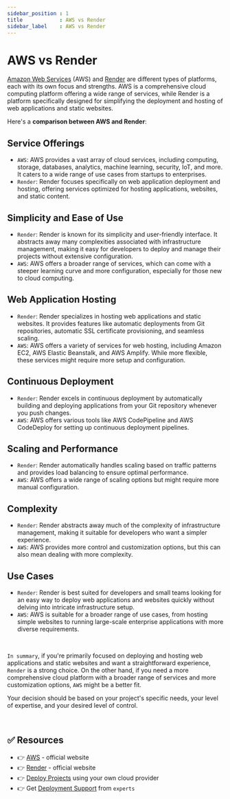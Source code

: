 ```yaml
---
sidebar_position : 1
title            : AWS vs Render
sidebar_label    : AWS vs Render
---
```


# AWS vs Render

[Amazon Web Services](https://aws.amazon.com/) (AWS) and [Render](https://render.com/) are different types of platforms, each with its own focus and strengths. 
AWS is a comprehensive cloud computing platform offering a wide range of services, while Render is a platform specifically designed for simplifying the deployment and hosting of web applications and static websites. 

Here's a **comparison between AWS and Render**:

## **Service Offerings**

- `AWS`: AWS provides a vast array of cloud services, including computing, storage, databases, analytics, machine learning, security, IoT, and more. It caters to a wide range of use cases from startups to enterprises.
- `Render`: Render focuses specifically on web application deployment and hosting, offering services optimized for hosting applications, websites, and static content.

## **Simplicity and Ease of Use**

- `Render`: Render is known for its simplicity and user-friendly interface. It abstracts away many complexities associated with infrastructure management, making it easy for developers to deploy and manage their projects without extensive configuration.
- `AWS`: AWS offers a broader range of services, which can come with a steeper learning curve and more configuration, especially for those new to cloud computing.

## **Web Application Hosting**

- `Render`: Render specializes in hosting web applications and static websites. It provides features like automatic deployments from Git repositories, automatic SSL certificate provisioning, and seamless scaling.
- `AWS`: AWS offers a variety of services for web hosting, including Amazon EC2, AWS Elastic Beanstalk, and AWS Amplify. While more flexible, these services might require more setup and configuration.

## **Continuous Deployment**

- `Render`: Render excels in continuous deployment by automatically building and deploying applications from your Git repository whenever you push changes.
- `AWS`: AWS offers various tools like AWS CodePipeline and AWS CodeDeploy for setting up continuous deployment pipelines.

## **Scaling and Performance**

- `Render`: Render automatically handles scaling based on traffic patterns and provides load balancing to ensure optimal performance.
- `AWS`: AWS offers a wide range of scaling options but might require more manual configuration.

## **Complexity**

- `Render`: Render abstracts away much of the complexity of infrastructure management, making it suitable for developers who want a simpler experience.
- `AWS`: AWS provides more control and customization options, but this can also mean dealing with more complexity.

## **Use Cases**

- `Render`: Render is best suited for developers and small teams looking for an easy way to deploy web applications and websites quickly without delving into intricate infrastructure setup.
- `AWS`: AWS is suitable for a broader range of use cases, from hosting simple websites to running large-scale enterprise applications with more diverse requirements.

<br />

`In summary`, if you're primarily focused on deploying and hosting web applications and static websites and want a straightforward experience, `Render` is a strong choice. 
On the other hand, if you need a more comprehensive cloud platform with a broader range of services and more customization options, `AWS` might be a better fit. 

Your decision should be based on your project's specific needs, your level of expertise, and your desired level of control.

<br />

## ✅ Resources

- 👉 [AWS](https://aws.amazon.com/) - official website
- 👉 [Render](https://render.com/) - official website
- 👉 [Deploy Projects](https://deploypro.dev/) using your own cloud provider
- 👉 Get [Deployment Support](https://deploypro.dev/support/) from `experts` 
